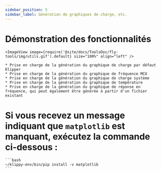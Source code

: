 ```yaml
---
sidebar_position: 5
sidebar_label: Génération de graphiques de charge, etc.
---
```


# Démonstration des fonctionnalités

    <ImageView image={require('@site/docs/ToolsDoc/fly-tools/img/utils.gif').default} size="100%" align="left" />

    * Prise en charge de la génération du graphique de charge par défaut Klipper
    * Prise en charge de la génération du graphique de fréquence MCU
    * Prise en charge de la génération du graphique de charge système
    * Prise en charge de la génération du graphique de température
    * Prise en charge de la génération du graphique de réponse en fréquence, qui peut également être générée à partir d'un fichier existant

# Si vous recevez un message indiquant que `matplotlib` est manquant, exécutez la commande ci-dessous :

    ```bash
    ~/klippy-env/bin/pip install -v matplotlib
    ```
